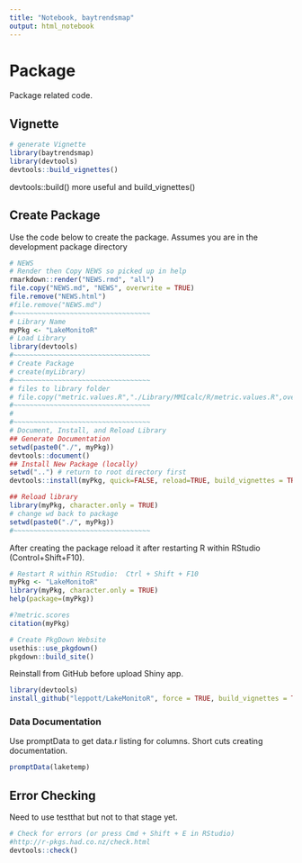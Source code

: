 ```yaml
---
title: "Notebook, baytrendsmap"
output: html_notebook
---
```


# Package

Package related code.

## Vignette
```r
# generate Vignette
library(baytrendsmap)
library(devtools)
devtools::build_vignettes()
```
devtools::build() more useful and build_vignettes()

## Create Package
Use the code below to create the package.  Assumes you are in the development package directory

```r
# NEWS
# Render then Copy NEWS so picked up in help
rmarkdown::render("NEWS.rmd", "all")
file.copy("NEWS.md", "NEWS", overwrite = TRUE)
file.remove("NEWS.html")
#file.remove("NEWS.md")
#~~~~~~~~~~~~~~~~~~~~~~~~~~~~~~~~~~
# Library Name
myPkg <- "LakeMonitoR"
# Load Library
library(devtools)
#~~~~~~~~~~~~~~~~~~~~~~~~~~~~~~~~~~
# Create Package
# create(myLibrary)
#~~~~~~~~~~~~~~~~~~~~~~~~~~~~~~~~~~
# files to library folder
# file.copy("metric.values.R","./Library/MMIcalc/R/metric.values.R",overwrite=TRUE)
#~~~~~~~~~~~~~~~~~~~~~~~~~~~~~~~~~~
#
#~~~~~~~~~~~~~~~~~~~~~~~~~~~~~~~~~~
# Document, Install, and Reload Library
## Generate Documentation
setwd(paste0("./", myPkg))
devtools::document()
## Install New Package (locally)
setwd("..") # return to root directory first
devtools::install(myPkg, quick=FALSE, reload=TRUE, build_vignettes = TRUE)

## Reload library
library(myPkg, character.only = TRUE)
# change wd back to package
setwd(paste0("./", myPkg))
#~~~~~~~~~~~~~~~~~~~~~~~~~~~~~~~~~~
```

After creating the package reload it after restarting R within RStudio (Control+Shift+F10).

```r
# Restart R within RStudio:  Ctrl + Shift + F10
myPkg <- "LakeMonitoR"
library(myPkg, character.only = TRUE)
help(package=(myPkg))

#?metric.scores 
citation(myPkg)

# Create PkgDown Website
usethis::use_pkgdown()
pkgdown::build_site()

```

Reinstall from GitHub before upload Shiny app.
```r
library(devtools)
install_github("leppott/LakeMonitoR", force = TRUE, build_vignettes = TRUE)
```


### Data Documentation
Use promptData to get data.r listing for columns.  Short cuts creating documentation.

```r
promptData(laketemp)
```


## Error Checking
Need to use testthat but not to that stage yet.
```r
# Check for errors (or press Cmd + Shift + E in RStudio)
#http://r-pkgs.had.co.nz/check.html
devtools::check()
```


